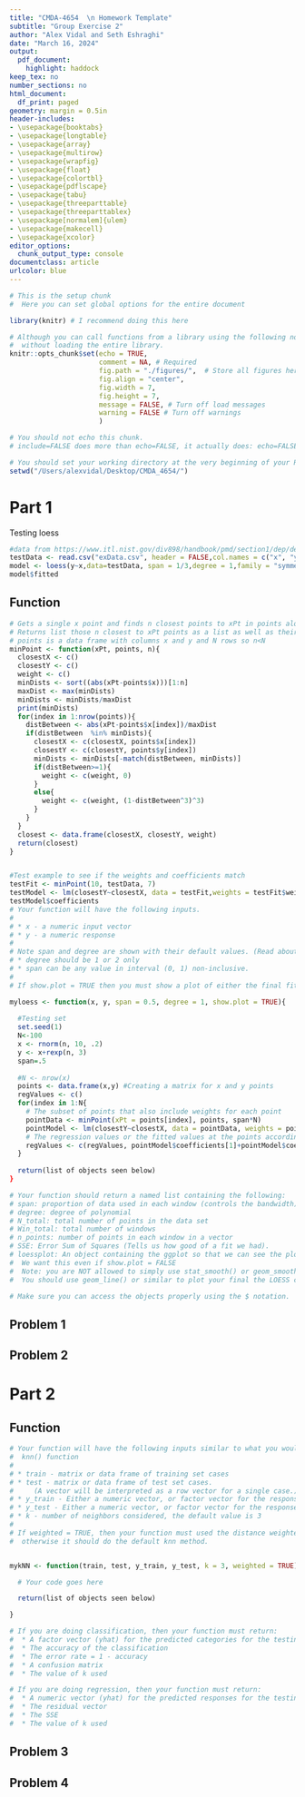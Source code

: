 ```yaml
---
title: "CMDA-4654  \n Homework Template"
subtitle: "Group Exercise 2"
author: "Alex Vidal and Seth Eshraghi"
date: "March 16, 2024"
output:
  pdf_document:
    highlight: haddock
keep_tex: no
number_sections: no
html_document:
  df_print: paged
geometry: margin = 0.5in
header-includes:
- \usepackage{booktabs}
- \usepackage{longtable}
- \usepackage{array}
- \usepackage{multirow}
- \usepackage{wrapfig}
- \usepackage{float}
- \usepackage{colortbl}
- \usepackage{pdflscape}
- \usepackage{tabu}
- \usepackage{threeparttable}
- \usepackage{threeparttablex}
- \usepackage[normalem]{ulem}
- \usepackage{makecell}
- \usepackage{xcolor}
editor_options:
  chunk_output_type: console
documentclass: article
urlcolor: blue
---
```


<!-- The above is set to automatically compile to a .pdf file.   -->

<!-- It will only succeed if LaTeX is installed. -->

<!-- If you absolutely can't get LaTeX installed and/or working, then you can compile to a .html first,  -->

<!-- by clicking on the arrow button next to knit and selecting Knit to HTML. -->

<!-- You must then print you .html file to a .pdf by using first opening it in a web browser and then printing to a .pdf -->

```r
# This is the setup chunk
#  Here you can set global options for the entire document

library(knitr) # I recommend doing this here

# Although you can call functions from a library using the following notation
#  without loading the entire library.
knitr::opts_chunk$set(echo = TRUE, 
                      comment = NA, # Required
                      fig.path = "./figures/",  # Store all figures here in relative path (make the folder first)
                      fig.align = "center",
                      fig.width = 7,
                      fig.height = 7,
                      message = FALSE, # Turn off load messages
                      warning = FALSE # Turn off warnings
                      )

```

\clearpage

```r
# You should not echo this chunk.
# include=FALSE does more than echo=FALSE, it actually does: echo=FALSE, results='hide', message=FALSE, warning=FALSE, fig.show='hide'

# You should set your working directory at the very beginning of your R Markdown file
setwd("/Users/alexvidal/Desktop/CMDA_4654/")

```


# Part 1

Testing loess
```r
#data from https://www.itl.nist.gov/div898/handbook/pmd/section1/dep/dep144.htm 
testData <- read.csv("exData.csv", header = FALSE,col.names = c("x", "y")) 
model <- loess(y~x,data=testData, span = 1/3,degree = 1,family = "symmetric")
model$fitted
```


## Function
```r
# Gets a single x point and finds n closest points to xPt in points along with their corresponding weights
# Returns list those n closest to xPt points as a list as well as their corresponding weights
# points is a data frame with columns x and y and N rows so n<N
minPoint <- function(xPt, points, n){
  closestX <- c()
  closestY <- c()
  weight <- c()
  minDists <- sort((abs(xPt-points$x)))[1:n] 
  maxDist <- max(minDists)
  minDists <- minDists/maxDist
  print(minDists)
  for(index in 1:nrow(points)){
    distBetween <- abs(xPt-points$x[index])/maxDist
    if(distBetween  %in% minDists){
      closestX <- c(closestX, points$x[index])
      closestY <- c(closestY, points$y[index])
      minDists <- minDists[-match(distBetween, minDists)]
      if(distBetween>=1){
        weight <- c(weight, 0)
      }
      else{
        weight <- c(weight, (1-distBetween^3)^3)
      }
    }
  }
  closest <- data.frame(closestX, closestY, weight)
  return(closest)
}


#Test example to see if the weights and coefficients match
testFit <- minPoint(10, testData, 7)
testModel <- lm(closestY~closestX, data = testFit,weights = testFit$weight)
testModel$coefficients
# Your function will have the following inputs.
# 
# * x - a numeric input vector
# * y - a numeric response
#
# Note span and degree are shown with their default values. (Read about this in the description)
# * degree should be 1 or 2 only
# * span can be any value in interval (0, 1) non-inclusive.
#
# If show.plot = TRUE then you must show a plot of either the final fit

myloess <- function(x, y, span = 0.5, degree = 1, show.plot = TRUE){
  
  #Testing set
  set.seed(1)
  N<-100
  x <- rnorm(n, 10, .2)
  y <- x+rexp(n, 3)
  span=.5 
  
  #N <- nrow(x)
  points <- data.frame(x,y) #Creating a matrix for x and y points
  regValues <- c()
  for(index in 1:N{
    # The subset of points that also include weights for each point
    pointData <- minPoint(xPt = points[index], points, span*N)
    pointModel <- lm(closestY~closestX, data = pointData, weights = pointData$weight)
    # The regression values or the fitted values at the points according to the weighted regression
    regValues <- c(regValues, pointModel$coefficients[1]+pointModel$coefficients[2]*points[index])
  }
  
  return(list of objects seen below) 
}

# Your function should return a named list containing the following:
# span: proportion of data used in each window (controls the bandwidth)
# degree: degree of polynomial
# N_total: total number of points in the data set
# Win_total: total number of windows
# n_points: number of points in each window in a vector
# SSE: Error Sum of Squares (Tells us how good of a fit we had).
# loessplot: An object containing the ggplot so that we can see the plot later. 
#  We want this even if show.plot = FALSE
#  Note: you are NOT allowed to simply use stat_smooth() or geom_smooth() to have it automatically do LOESS.
#  You should use geom_line() or similar to plot your final the LOESS curve.

# Make sure you can access the objects properly using the $ notation.
```


## Problem 1

## Problem 2




# Part 2

## Function
```r
# Your function will have the following inputs similar to what you would find with the
#  knn() function
#
# * train - matrix or data frame of training set cases
# * test - matrix or data frame of test set cases.  
#     (A vector will be interpreted as a row vector for a single case.)
# * y_train - Either a numeric vector, or factor vector for the responses in the training set
# * y_test - Either a numeric vector, or factor vector for the responses in the testing set
# * k - number of neighbors considered, the default value is 3
#
# If weighted = TRUE, then your function must used the distance weighted kNN as described above,
#  otherwise it should do the default knn method.


mykNN <- function(train, test, y_train, y_test, k = 3, weighted = TRUE){

  # Your code goes here

  return(list of objects seen below)

}

# If you are doing classification, then your function must return:
#  * A factor vector (yhat) for the predicted categories for the testing data
#  * The accuracy of the classification
#  * The error rate = 1 - accuracy
#  * A confusion matrix
#  * The value of k used

# If you are doing regression, then your function must return:
#  * A numeric vector (yhat) for the predicted responses for the testing data
#  * The residual vector
#  * The SSE
#  * The value of k used
```

## Problem 3


## Problem 4
